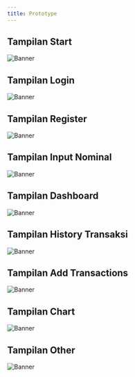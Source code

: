 ---
title: Prototype
---

## Tampilan Start
![Banner](/images/pro1.png)

## Tampilan Login
![Banner](/images/pro2.png)

## Tampilan Register
![Banner](/images/pro3.png)

## Tampilan Input Nominal
![Banner](/images/pro4.png)

## Tampilan Dashboard
![Banner](/images/pro5.png)

## Tampilan History Transaksi
![Banner](/images/pro6.png)

## Tampilan Add Transactions
![Banner](/images/pro7.png)

## Tampilan Chart
![Banner](/images/pro8.png)

## Tampilan Other
![Banner](/images/pro9.png)
